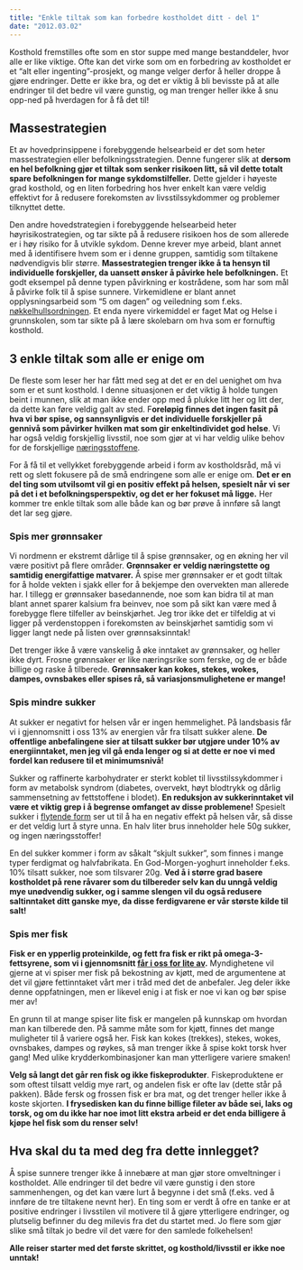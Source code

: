 ```yaml
---
title: "Enkle tiltak som kan forbedre kostholdet ditt - del 1"
date: "2012.03.02"
---
```


Kosthold fremstilles ofte som en stor suppe med mange bestanddeler, hvor alle er like viktige. Ofte kan det virke som om en forbedring av kostholdet er et "alt eller ingenting"-prosjekt, og mange velger derfor å heller droppe å gjøre endringer. Dette er ikke bra, og det er viktig å bli bevisste på at alle endringer til det bedre vil være gunstig, og man trenger heller ikke å snu opp-ned på hverdagen for å få det til! 

## Massestrategien

Et av hovedprinsippene i forebyggende helsearbeid er det som heter massestrategien eller befolkningsstrategien. Denne fungerer slik at **dersom en hel befolkning gjør et tiltak som senker risikoen litt, så vil dette totalt spare befolkningen for mange sykdomstilfeller.** Dette gjelder i høyeste grad kosthold, og en liten forbedring hos hver enkelt kan være veldig effektivt for å redusere forekomsten av livsstilssykdommer og problemer tilknyttet dette.

Den andre hovedstrategien i forebyggende helsearbeid heter høyrisikostrategien, og tar sikte på å redusere risikoen hos de som allerede er i høy risiko for å utvikle sykdom. Denne krever mye arbeid, blant annet med å identifisere hvem som er i denne gruppen, samtidig som tiltakene nødvendigvis blir større. **Massestrategien trenger ikke å ta hensyn til individuelle forskjeller, da uansett ønsker å påvirke hele befolkningen.** Et godt eksempel på denne typen påvirkning er kostrådene, som har som mål å påvirke folk til å spise sunnere. Virkemidlene er blant annet opplysningsarbeid som "5 om dagen" og veiledning som f.eks. [nøkkelhullsordningen](brokenlink/nokkelhull-bare-tull/ "Nøkkelhull, bare tull?"). Et enda nyere virkemiddel er faget Mat og Helse i grunnskolen, som tar sikte på å lære skolebarn om hva som er fornuftig kosthold.

## 3 enkle tiltak som alle er enige om

De fleste som leser her har fått med seg at det er en del uenighet om hva som er et sunt kosthold. I denne situasjonen er det viktig å holde tungen beint i munnen, slik at man ikke ender opp med å plukke litt her og litt der, da dette kan føre veldig galt av sted. F**oreløpig finnes det ingen fasit på hva vi bør spise, og sannsynligvis er det individuelle forskjeller på gennivå som påvirker hvilken mat som gir enkeltindividet god helse**. Vi har også veldig forskjellig livsstil, noe som gjør at vi har veldig ulike behov for de forskjellige [næringsstoffene](brokenlink/naeringsstoffene/ "Artikkelserie om Næringsstoffene").

For å få til et vellykket forebyggende arbeid i form av kostholdsråd, må vi rett og slett fokusere på de små endringene som alle er enige om. **Det er en del ting som utvilsomt vil gi en positiv effekt på helsen, spesielt når vi ser på det i et befolkningsperspektiv, og det er her fokuset må ligge.** Her kommer tre enkle tiltak som alle både kan og bør prøve å innføre så langt det lar seg gjøre.

### Spis mer grønnsaker 

Vi nordmenn er ekstremt dårlige til å spise grønnsaker, og en økning her vil være positivt på flere områder. **Grønnsaker er veldig næringstette og samtidig energifattige matvarer.** Å spise mer grønnsaker er et godt tiltak for å holde vekten i sjakk eller for å bekjempe den overvekten man allerede har. I tillegg er grønnsaker basedannende, noe som kan bidra til at man blant annet sparer kalsium fra beinvev, noe som på sikt kan være med å forebygge flere tilfeller av beinskjørhet. Jeg tror ikke det er tilfeldig at vi ligger på verdenstoppen i forekomsten av beinskjørhet samtidig som vi ligger langt nede på listen over grønnsaksinntak!

Det trenger ikke å være vanskelig å øke inntaket av grønnsaker, og heller ikke dyrt. Frosne grønnsaker er like næringsrike som ferske, og de er både billige og raske å tilberede. **Grønnsaker kan kokes, stekes, wokes, dampes, ovnsbakes eller spises rå, så variasjonsmulighetene er mange!**

### Spis mindre sukker

At sukker er negativt for helsen vår er ingen hemmelighet. På landsbasis får vi i gjennomsnitt i oss 13% av energien vår fra tilsatt sukker alene. **De offentlige anbefalingene sier at tilsatt sukker bør utgjøre under 10% av energiinntaket, men jeg vil gå enda lenger og si at dette er noe vi med fordel kan redusere til et minimumsnivå!**

Sukker og raffinerte karbohydrater er sterkt koblet til livsstilssykdommer i form av metabolsk syndrom (diabetes, overvekt, høyt blodtrykk og dårlig sammensetning av fettstoffene i blodet). **En reduksjon av sukkerinntaket vil være et viktig grep i å begrense omfanget av disse problemene!** Spesielt sukker i [flytende form](brokenlink/bor-du-begrense-inntaket-av-flytende-karbohydrater/ "Bør du begrense inntaket av flytende karbohydrater?") ser ut til å ha en negativ effekt på helsen vår, så disse er det veldig lurt å styre unna. En halv liter brus inneholder hele 50g sukker, og ingen næringsstoffer!

En del sukker kommer i form av såkalt "skjult sukker", som finnes i mange typer ferdigmat og halvfabrikata. En God-Morgen-yoghurt inneholder f.eks. 10% tilsatt sukker, noe som tilsvarer 20g. **Ved å i større grad basere kostholdet på rene råvarer som du tilbereder selv kan du unngå veldig mye unødvendig sukker, og i samme slengen vil du også redusere saltinntaket ditt ganske mye, da disse ferdigvarene er vår største kilde til salt!**

### Spis mer fisk

**Fisk er en ypperlig proteinkilde, og fett fra fisk er rikt på omega-3-fettsyrene, som vi i gjennomsnitt [får i oss for lite av](brokenlink/omega-3-og-omega-6-i-kostholdet/ "Omega-3 og Omega-6 i kostholdet").** Myndighetene vil gjerne at vi spiser mer fisk på bekostning av kjøtt, med de argumentene at det vil gjøre fettinntaket vårt mer i tråd med det de anbefaler. Jeg deler ikke denne oppfatningen, men er likevel enig i at fisk er noe vi kan og bør spise mer av!

En grunn til at mange spiser lite fisk er mangelen på kunnskap om hvordan man kan tilberede den. På samme måte som for kjøtt, finnes det mange muligheter til å variere også her. Fisk kan kokes (trekkes), stekes, wokes, ovnsbakes, dampes og røykes, så man trenger ikke å spise kokt torsk hver gang! Med ulike krydderkombinasjoner kan man ytterligere variere smaken!

**Velg så langt det går ren fisk og ikke fiskeprodukter**. Fiskeproduktene er som oftest tilsatt veldig mye rart, og andelen fisk er ofte lav (dette står på pakken). Både fersk og frossen fisk er bra mat, og det trenger heller ikke å koste skjorten. **I frysedisken kan du finne billige fileter av både sei, laks og torsk, og om du ikke har noe imot litt ekstra arbeid er det enda billigere å kjøpe hel fisk som du renser selv!**

## Hva skal du ta med deg fra dette innlegget?

Å spise sunnere trenger ikke å innebære at man gjør store omveltninger i kostholdet. Alle endringer til det bedre vil være gunstig i den store sammenhengen, og det kan være lurt å begynne i det små (f.eks. ved å innføre de tre tiltakene nevnt her). En ting som er verdt å ofre en tanke er at positive endringer i livsstilen vil motivere til å gjøre ytterligere endringer, og plutselig befinner du deg milevis fra det du startet med. Jo flere som gjør slike små tiltak jo bedre vil det være for den samlede folkehelsen!

**Alle reiser starter med det første skrittet, og kosthold/livsstil er ikke noe unntak!**

